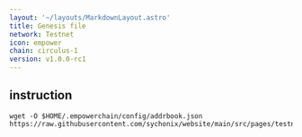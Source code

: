 ```yaml
---
layout: '~/layouts/MarkdownLayout.astro'
title: Genesis file
network: Testnet
icon: empower
chain: circulus-1
version: v1.0.0-rc1
---
```

## instruction

```
wget -O $HOME/.empowerchain/config/addrbook.json https://raw.githubusercontent.com/sychonix/website/main/src/pages/testnet/empower/addrbook.json
```
